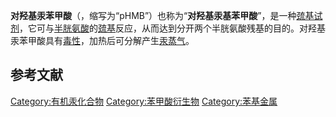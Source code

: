 {{chembox
| verifiedrevid = 
|Reference=<ref>[http://www.ebi.ac.uk/chebi/searchId.do;jsessionid=8B7C90ED87E41E2888CBCDB4DFD84B2B?chebiId=CHEBI%3a49644] at ChEBI</ref>
|ImageFile= P-hydroxymercuribenzoic acid.png
|ImageSize=200px
|IUPACName=(4-carboxyphenyl)mercury hydrate
|OtherNames=''p''-Hydroxymercuribenzoic acid; (4-Carboxylatophenyl)hydroxymercurate(1-) hydrogen; (''p''-Carboxyphenyl)hydroxymercury; ''p''-Hydroxymercuribenzoate; Mercurate(1-), (4-carboxylatophenyl)hydroxy-, hydrogen (9CI); Mercury, (''p''-carboxyphenyl)hydroxy-; (4-carboxyphenyl)(hydroxy)mercury
|Section1={{Chembox Identifiers
|  Abbreviations= 
|  ChemSpiderID_Ref = {{chemspidercite|correct|chemspider}}
| ChemSpiderID = 8264069 
| ChEMBL_Ref = {{chemspidercite|correct|chemspider}}
| ChEMBL = 
| InChI =1S/C7H5O2.Hg.H2O/c8-7(9)6-4-2-1-3-5-6;;/h2-5H,(H,8,9);;1H2/q;+1;/p-1
| InChIKey = WMHRYLDWLOGHSG-UHFFFAOYSA-M
| StdInChI_Ref = {{stdinchicite|correct|chemspider}}
| StdInChI = 
| StdInChIKey_Ref = {{stdinchicite|correct|chemspider}}
| StdInChIKey = 
| CASNo_Ref = {{cascite|correct|CAS}}
| CASNo= 1126-48-3
|  PubChem= 
|  ChEBI_Ref = {{ebicite|correct|EBI}}
| ChEBI = 49644
| SMILES =O[Hg]c1ccc(cc1)C(O)=O
}}
|Section2={{Chembox Properties
|  C=7 | H=6 | Hg=1 | O=3  
|  ExactMass = 338.71074g/mol
|  Appearance=
|  Density=
|  MeltingPt= 
|  BoilingPt=
|  Solubility=
  }}
|Section3={{Chembox Hazards
|  MainHazards=
|  FlashPt=
|  Autoignition=
|  RPhrases =
|  SPhrases =  
  }}
}}
'''对羟基汞苯甲酸'''（{{lang-en|'''''p''-hydroxymercuribenzoic acid'''}}，缩写为“pHMB”）也称为“'''对羟基汞基苯甲酸'''”，是一种[[巯基试剂|巯基试剂]]，它可与[[半胱氨酸|半胱氨酸]]的[[巯基|巯基]]反应，从而达到分开两个半胱氨酸残基的目的。对羟基汞苯甲酸具有[[毒性|毒性]]，加热后可分解产生[[汞|汞]][[蒸气|蒸气]]。

== 参考文献 ==
{{reflist}}
{{汞化合物}}
{{Organic-compound-stub}}

[[Category:有机汞化合物|Category:有机汞化合物]]
[[Category:苯甲酸衍生物|Category:苯甲酸衍生物]]
[[Category:苯基金属|Category:苯基金属]]
